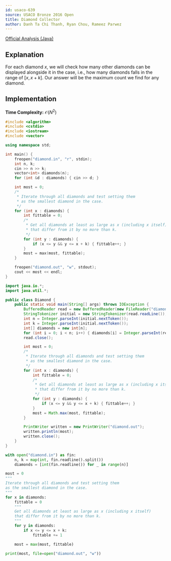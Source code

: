 ```yaml
---
id: usaco-639
source: USACO Bronze 2016 Open
title: Diamond Collector
author: Danh Ta Chi Thanh, Ryan Chou, Rameez Parwez
---
```


[Official Analysis (Java)](http://www.usaco.org/current/data/sol_diamond_bronze_open16.html)

## Explanation

For each diamond $x$, we will check how many other diamonds can be displayed alongside it in the case,
i.e., how many diamonds falls in the range of $[x, x + k]$.
Our answer will be the maximum count we find for any diamond.

## Implementation

**Time Complexity:** $\mathcal{O}(N^2)$

<LanguageSection>
<CPPSection>

```cpp
#include <algorithm>
#include <cstdio>
#include <iostream>
#include <vector>

using namespace std;

int main() {
	freopen("diamond.in", "r", stdin);
	int n, k;
	cin >> n >> k;
	vector<int> diamonds(n);
	for (int &d : diamonds) { cin >> d; }

	int most = 0;
	/*
	 * Iterate through all diamonds and test setting them
	 * as the smallest diamond in the case.
	 */
	for (int x : diamonds) {
		int fittable = 0;
		/*
		 * Get all diamonds at least as large as x (including x itself)
		 * that differ from it by no more than k.
		 */
		for (int y : diamonds) {
			if (x <= y && y <= x + k) { fittable++; }
		}
		most = max(most, fittable);
	}

	freopen("diamond.out", "w", stdout);
	cout << most << endl;
}
```

</CPPSection>
<JavaSection>

```java
import java.io.*;
import java.util.*;

public class Diamond {
	public static void main(String[] args) throws IOException {
		BufferedReader read = new BufferedReader(new FileReader("diamond.in"));
		StringTokenizer initial = new StringTokenizer(read.readLine());
		int n = Integer.parseInt(initial.nextToken());
		int k = Integer.parseInt(initial.nextToken());
		int[] diamonds = new int[n];
		for (int i = 0; i < n; i++) { diamonds[i] = Integer.parseInt(read.readLine()); }
		read.close();

		int most = 0;
		/*
		 * Iterate through all diamonds and test setting them
		 * as the smallest diamond in the case.
		 */
		for (int x : diamonds) {
			int fittable = 0;
			/*
			 * Get all diamonds at least as large as x (including x itself)
			 * that differ from it by no more than k.
			 */
			for (int y : diamonds) {
				if (x <= y && y <= x + k) { fittable++; }
			}
			most = Math.max(most, fittable);
		}

		PrintWriter written = new PrintWriter("diamond.out");
		written.println(most);
		written.close();
	}
}
```

</JavaSection>
<PySection>

```py
with open("diamond.in") as fin:
	n, k = map(int, fin.readline().split())
	diamonds = [int(fin.readline()) for _ in range(n)]

most = 0
"""
Iterate through all diamonds and test setting them
as the smallest diamond in the case.
"""
for x in diamonds:
	fittable = 0
	"""
	Get all diamonds at least as large as x (including x itself)
	that differ from it by no more than k.
	"""
	for y in diamonds:
		if x <= y <= x + k:
			fittable += 1

	most = max(most, fittable)

print(most, file=open("diamond.out", "w"))
```

</PySection>
</LanguageSection>
